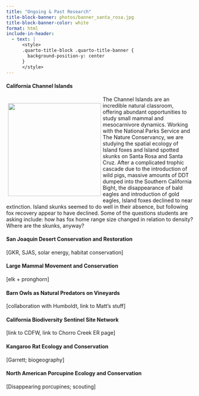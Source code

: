 ```yaml
---
title: "Ongoing & Past Research"
title-block-banner: photos/banner_santa_rosa.jpg
title-block-banner-color: white
format: html
include-in-header:
  - text: |
      <style>
      .quarto-title-block .quarto-title-banner {
        background-position-y: center
      }
      </style>
---
```


#### California Channel Islands

::: {style="float: left; margin: 5px;"}
![](photos/santa_rosa.jpg){fig-alt="a beach on Santa Rosa Island, with Santa Cruz Island in the background" fig-align="left" width="250"}
:::

The Channel Islands are an incredible natural classroom, offering abundant opportunities to study small mammal and mesocarnivore dynamics. Working with the National Parks Service and The Nature Conservancy, we are studying the spatial ecology of Island foxes and Island spotted skunks on Santa Rosa and Santa Cruz. After a complicated trophic cascade due to the introduction of wild pigs, massive amounts of DDT dumped into the Southern California Bight, the disappearance of bald eagles and introduction of gold eagles, Island foxes declined to near extinction. Island skunks seemed to do well in their absence, but following fox recovery appear to have declined. Some of the questions students are asking include: how has fox home range size changed in relation to density? Where are the skunks, anyway?

#### San Joaquin Desert Conservation and Restoration

\[GKR, SJAS, solar energy, habitat conservation\]

#### Large Mammal Movement and Conservation

\[elk + pronghorn\]

#### Barn Owls as Natural Predators on Vineyards

\[collaboration with Humboldt, link to Matt's stuff\]

#### California Biodiversity Sentinel Site Network

\[link to CDFW, link to Chorro Creek ER page\]

#### Kangaroo Rat Ecology and Conservation

\[Garrett; biogeography\]

#### North American Porcupine Ecology and Conservation

\[Disappearing porcupines; scouting\]
